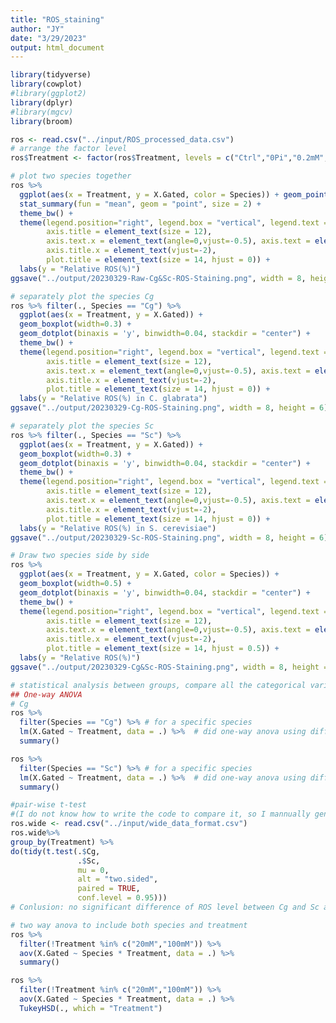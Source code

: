 ```yaml
---
title: "ROS_staining"
author: "JY"
date: "3/29/2023"
output: html_document
---
```


```r
library(tidyverse)
library(cowplot)
#library(ggplot2)
library(dplyr)
#library(mgcv)
library(broom)
```

```r
ros <- read.csv("../input/ROS_processed_data.csv")
# arrange the factor level
ros$Treatment <- factor(ros$Treatment, levels = c("Ctrl","0Pi","0.2mM","1mM","2mM","10mM","20mM","100mM"))
```

```r
# plot two species together
ros %>% 
  ggplot(aes(x = Treatment, y = X.Gated, color = Species)) + geom_point(size = 0.2) + 
  stat_summary(fun = "mean", geom = "point", size = 2) +
  theme_bw() +
  theme(legend.position="right", legend.box = "vertical", legend.text = element_text(size=10), 
        axis.title = element_text(size = 12), 
        axis.text.x = element_text(angle=0,vjust=-0.5), axis.text = element_text(size = 12), 
        axis.title.x = element_text(vjust=-2),
        plot.title = element_text(size = 14, hjust = 0)) +
  labs(y = "Relative ROS(%)")
ggsave("../output/20230329-Raw-Cg&Sc-ROS-Staining.png", width = 8, height = 6)

# separately plot the species Cg
ros %>% filter(., Species == "Cg") %>% 
  ggplot(aes(x = Treatment, y = X.Gated)) +
  geom_boxplot(width=0.3) +
  geom_dotplot(binaxis = 'y', binwidth=0.04, stackdir = "center") +
  theme_bw() +
  theme(legend.position="right", legend.box = "vertical", legend.text = element_text(size=10), 
        axis.title = element_text(size = 12), 
        axis.text.x = element_text(angle=0,vjust=-0.5), axis.text = element_text(size = 12), 
        axis.title.x = element_text(vjust=-2),
        plot.title = element_text(size = 14, hjust = 0)) +
  labs(y = "Relative ROS(%) in C. glabrata")
ggsave("../output/20230329-Cg-ROS-Staining.png", width = 8, height = 6)

# separately plot the species Sc
ros %>% filter(., Species == "Sc") %>% 
  ggplot(aes(x = Treatment, y = X.Gated)) +
  geom_boxplot(width=0.3) +
  geom_dotplot(binaxis = 'y', binwidth=0.04, stackdir = "center") +
  theme_bw() +
  theme(legend.position="right", legend.box = "vertical", legend.text = element_text(size=10), 
        axis.title = element_text(size = 12), 
        axis.text.x = element_text(angle=0,vjust=-0.5), axis.text = element_text(size = 12), 
        axis.title.x = element_text(vjust=-2),
        plot.title = element_text(size = 14, hjust = 0)) +
  labs(y = "Relative ROS(%) in S. cerevisiae")
ggsave("../output/20230329-Sc-ROS-Staining.png", width = 8, height = 6)

# Draw two species side by side
ros %>%
  ggplot(aes(x = Treatment, y = X.Gated, color = Species)) +
  geom_boxplot(width=0.5) +
  geom_dotplot(binaxis = 'y', binwidth=0.04, stackdir = "center") +
  theme_bw() +
  theme(legend.position="right", legend.box = "vertical", legend.text = element_text(size=10), 
        axis.title = element_text(size = 12), 
        axis.text.x = element_text(angle=0,vjust=-0.5), axis.text = element_text(size = 12), 
        axis.title.x = element_text(vjust=-2),
        plot.title = element_text(size = 14, hjust = 0.5)) +
  labs(y = "Relative ROS(%)")
ggsave("../output/20230329-Cg&Sc-ROS-Staining.png", width = 8, height = 6)

```

```r
# statistical analysis between groups, compare all the categorical variable (0Pi, H2O2 treatment) to Ctrl treatment
## One-way ANOVA
# Cg
ros %>% 
  filter(Species == "Cg") %>% # for a specific species
  lm(X.Gated ~ Treatment, data = .) %>%  # did one-way anova using different treatment
  summary()

ros %>% 
  filter(Species == "Sc") %>% # for a specific species
  lm(X.Gated ~ Treatment, data = .) %>%  # did one-way anova using different treatment
  summary()

#pair-wise t-test 
#(I do not know how to write the code to compare it, so I mannually generated the wide_data_format.csv from the ros file)
ros.wide <- read.csv("../input/wide_data_format.csv")
ros.wide%>% 
group_by(Treatment) %>% 
do(tidy(t.test(.$Cg, 
               .$Sc, 
               mu = 0, 
               alt = "two.sided", 
               paired = TRUE, 
               conf.level = 0.95)))
# Conlusion: no significant difference of ROS level between Cg and Sc at Ctrl, 0mM Pi and 0.2mM H2O2 treatment. 

# two way anova to include both species and treatment
ros %>% 
  filter(!Treatment %in% c("20mM","100mM")) %>% 
  aov(X.Gated ~ Species * Treatment, data = .) %>% 
  summary()

ros %>% 
  filter(!Treatment %in% c("20mM","100mM")) %>% 
  aov(X.Gated ~ Species * Treatment, data = .) %>%
  TukeyHSD(., which = "Treatment")
```